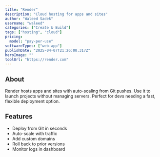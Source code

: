 ---
title: "Render"
description: "Cloud hosting for apps and sites"
author: "Waleed Sadek"
username: "waleed"
categories: ["Create & Build"]
tags: ["hosting", "cloud"]
pricing:
  model: "pay-per-use"
softwareTypes: ["web-app"]
publishDate: "2025-04-07T21:26:00.317Z"
heroImage: ""
toolUrl: "https://render.com"
---
## About
Render hosts apps and sites with auto-scaling from Git pushes. Use it to launch projects without managing servers. Perfect for devs needing a fast, flexible deployment option.

## Features
- Deploy from Git in seconds
- Auto-scale with traffic
- Add custom domains
- Roll back to prior versions
- Monitor logs in dashboard